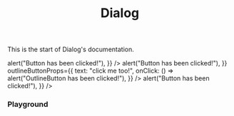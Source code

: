 


<Meta title="Components/Dialog" />

<header className="docs-title">
  <div>
    <h1 className="docs-title__text">Dialog</h1>
  </div>
</header>

<nav className="docs-content">
  <p>This is the start of Dialog's documentation.</p>

  <Preview>
    <Story name="Standard Dialog">
      <Fragment>
        <StandardDialog
          title="Standard Dialog"
          content="One elephant. Two elephants. Three elephants."
          buttonProps={{
            text: "click me!",
            onClick: () => alert("Button has been clicked!"),
          }}
        />
      </Fragment>
    </Story>
  </Preview>

  <Preview>
    <Story name="Standard Dialog with outline button">
      <Fragment>
        <StandardDialog
          title="Standard Dialog with outline button"
          content="One elephant. Two elephants. Three elephants."
          buttonProps={{
            text: "click me!",
            onClick: () => alert("Button has been clicked!"),
          }}
          outlineButtonProps={{
            text: "click me too!",
            onClick: () => alert("OutlineButton has been clicked!"),
          }}
        />
      </Fragment>
    </Story>
  </Preview>

  <Preview>
    <Story name="Message Dialog">
      <Fragment>
        <MessageDialog
          icon={iconOptions[6]}
          title="Message Dialog"
          content="A lot of elephants!"
          buttonProps={{
            text: "click me!",
            onClick: () => alert("Button has been clicked!"),
          }}
        />
      </Fragment>
    </Story>
  </Preview>


  ### Playground

  <Preview>
    <Story name="InteractiveDialogDemo">
      <Fragment>
        <DialogPlayground />
      </Fragment>
    </Story>
  </Preview>

  <Props of={StandardDialog} />
</nav>
